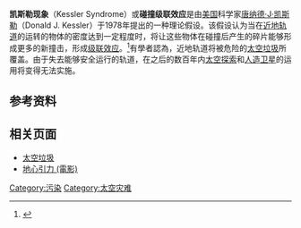 '''凯斯勒现象'''（Kessler Syndrome）或'''碰撞级联效应'''是由[[美国|美国]]科学家[[唐纳德·J·凯斯勒|唐纳德·J·凯斯勒]]（Donald J. Kessler）于1978年提出的一种理论假设。该假设认为当在[[近地轨道|近地轨道]]的运转的物体的密度达到一定程度时，将让这些物体在碰撞后产生的碎片能够形成更多的新撞击，形成[[级联效应|级联效应]]。<ref name="kessler">{{cite journal | author=Donald J. Kessler and Burton G. Cour-Palais | title=Collision Frequency of Artificial Satellites: The Creation of a Debris Belt | journal=Journal of Geophysical Research | year=1978 | volume=83 | pages=63 | url=http://www.sciencedirect.com/science?_ob=ArticleURL&_udi=B6V3S-479D818-9&_coverDate=12%2F31%2F1991&_alid=370611327&_rdoc=1&_fmt=&_orig=search&_qd=1&_cdi=5738&_sort=d&view=c&_acct=C000047944&_version=1&_urlVersion=0&_userid=918210&md5=6e09639c04a6e77b992efc3decabfc40 | access-date=2010-09-01 | archive-date=2009-05-02 | archive-url=https://web.archive.org/web/20090502064230/http://www.sciencedirect.com/science?_ob=ArticleURL&_udi=B6V3S-479D818-9&_coverDate=12%2F31%2F1991&_alid=370611327&_rdoc=1&_fmt=&_orig=search&_qd=1&_cdi=5738&_sort=d&view=c&_acct=C000047944&_version=1&_urlVersion=0&_userid=918210&md5=6e09639c04a6e77b992efc3decabfc40 | dead-url=no }}</ref>有學者認為，近地轨道将被危险的[[太空垃圾|太空垃圾]]所覆盖。由于失去能够安全运行的轨道，在之后的数百年内[[太空探索|太空探索]]和[[人造卫星|人造卫星]]的运用将变得无法实施。{{Citation needed|time=2021-03-28T04:53:18+00:00}}

== 参考资料 ==
{{reflist}}

== 相关页面 ==
*[[太空垃圾|太空垃圾]]
*[[地心引力_(電影)|地心引力 (電影)]]

[[Category:污染|Category:污染]]
[[Category:太空灾难|Category:太空灾难]]